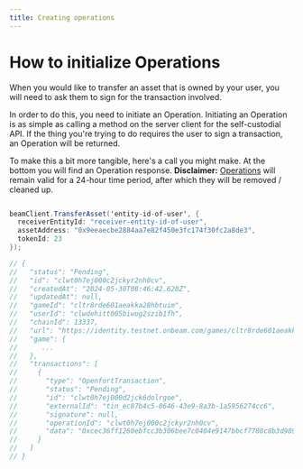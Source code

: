 ```yaml
---
title: Creating operations
---
```


# How to initialize Operations

When you would like to transfer an asset that is owned by your user, you will need to ask them to sign for the transaction involved.

In order to do this, you need to initiate an Operation. Initiating an Operation is as simple as calling a method on the server client for the self-custodial API. If the thing you're trying to do requires the user to sign a transaction, an Operation will be returned.

To make this a bit more tangible, here's a call you might make. At the bottom you will find an Operation response.
**Disclaimer:** [Operations](/service/operations/introduction) will remain valid for a 24-hour time period, after which they will be removed / cleaned up.


```csharp

beamClient.TransferAsset('entity-id-of-user', {
  receiverEntityId: "receiver-entity-id-of-user",
  assetAddress: "0x9eeaecbe2884aa7e82f450e3fc174f30fc2a8de3",
  tokenId: 23
});

// {
//   "status": "Pending",
//   "id": "clwt0h7ej000c2jckyr2nh0cv",
//   "createdAt": "2024-05-30T08:46:42.620Z",
//   "updatedAt": null,
//   "gameId": "cltr8rde601aeakka28hbtuim",
//   "userId": "clwdehitt005biwog2szib1fh",
//   "chainId": 13337,
//   "url": "https://identity.testnet.onbeam.com/games/cltr8rde601aeakka28hbtuim/operation/clwt0h7ej000c2jckyr2nh0cv/confirm",
//   "game": {
//      ...
//   },
//   "transactions": [
//     {
//       "type": "OpenfortTransaction",
//       "status": "Pending",
//       "id": "clwt0h7ej000d2jck6dolrgoe",
//       "externalId": "tin_ec87b4c5-0646-43e9-8a3b-1a5956274cc6",
//       "signature": null,
//       "operationId": "clwt0h7ej000c2jckyr2nh0cv",
//       "data": "0xcec36ff1260ebfcc3b306bee7c0404e9147bbcf7788c8b3d989dd757b5bbc3d7"
//     }
//   ]
// }

```